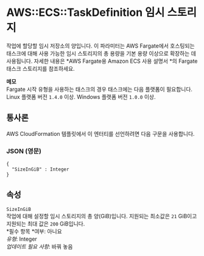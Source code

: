# AWS::ECS::TaskDefinition 임시 스토리지

작업에 할당할 임시 저장소의 양입니다. 이 파라미터는 AWS Fargate에서 호스팅되는 태스크에 대해 사용 가능한 임시 스토리지의 총 용량을 기본 용량 이상으로 확장하는 데 사용됩니다. 자세한 내용은 *AWS Fargate용 Amazon ECS 사용 설명서 *의 Fargate 태스크 스토리지를 참조하세요.

**메모**  
Fargate 시작 유형을 사용하는 태스크의 경우 태스크에는 다음 플랫폼이 필요합니다.  
Linux 플랫폼 버전 `1.4.0` 이상.
Windows 플랫폼 버전 `1.0.0` 이상.

## 통사론

AWS CloudFormation 템플릿에서 이 엔터티를 선언하려면 다음 구문을 사용합니다.

### JSON (영문)

```
{
  "SizeInGiB" : Integer
}
```

## 속성

`SizeInGiB`  
작업에 대해 설정할 임시 스토리지의 총 양(GiB)입니다. 지원되는 최소값은 `21` GiB이고 지원되는 최대 값은 `200` GiB입니다.  
*필수 항목 *여부: 아니요  
_유형_: Integer  
_업데이트 필요 사항_: 바꿔 놓음

